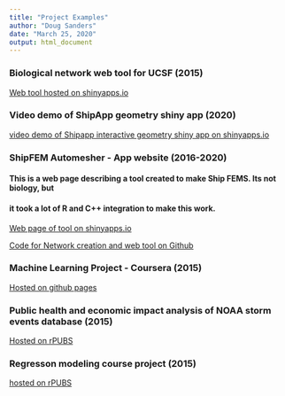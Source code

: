 ```yaml
---
title: "Project Examples"
author: "Doug Sanders"
date: "March 25, 2020"
output: html_document
---
```


### Biological network web tool for UCSF (2015) ###
[Web tool hosted on shinyapps.io](https://DougSanders79.shinyapps.io/Shiny_CytoscapeJS_Demo)

### Video demo of ShipApp geometry shiny app (2020) 
[video demo of Shipapp interactive geometry shiny app on shinyapps.io](https://www.youtube.com/watch?v=8yaXNiy5JcI&feature=youtu.be)

### ShipFEM Automesher - App website (2016-2020) ###
#### This is a web page describing a tool created to make Ship FEMS.  Its not biology, but 
#### it took a lot of R and C++ integration to make this work.

[Web page of tool on shinyapps.io](https://dougsanders79.shinyapps.io/DiscoverShipFEM/)


[Code for Network creation and web tool on Github](https://github.com/dougsanders79/Shiny_CytoscapeJS_Demo.git)

### Machine Learning Project - Coursera (2015) ###

[Hosted on github pages](http://dougsanders79.github.io/Coursera_MLproject/Machine_Learning_Project.html)

### Public health and economic impact analysis of NOAA storm events database (2015) ###

[Hosted on rPUBS](http://rpubs.com/DougSandersCA/Reproducible_Research)

### Regresson modeling course project (2015) ###

[hosted on rPUBS](http://rpubs.com/DougSandersCA/Reproducible_Research)



